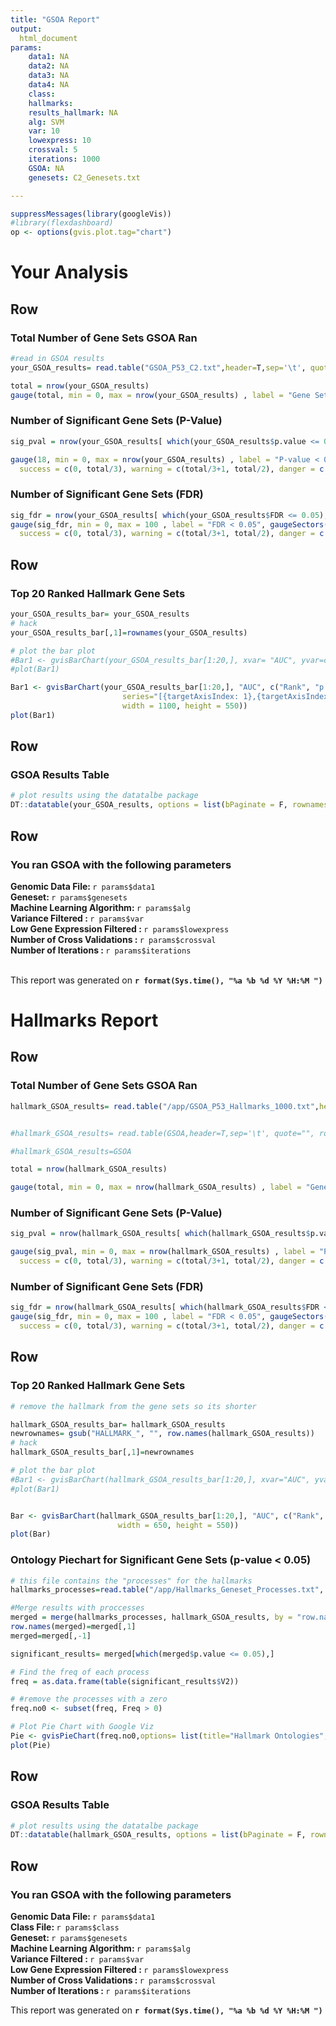 ```yaml
---
title: "GSOA Report"
output: 
  html_document
params: 
    data1: NA 
    data2: NA
    data3: NA
    data4: NA
    class: 
    hallmarks: 
    results_hallmark: NA
    alg: SVM
    var: 10
    lowexpress: 10
    crossval: 5
    iterations: 1000
    GSOA: NA
    genesets: C2_Genesets.txt

---
```


```r
suppressMessages(library(googleVis))
#library(flexdashboard)
op <- options(gvis.plot.tag="chart")
```


# Your Analysis {data-icon="fa-user"}

Row {data-width=300}
-------------------------------------

### Total Number of Gene Sets GSOA Ran
```r

#read in GSOA results
your_GSOA_results= read.table("GSOA_P53_C2.txt",header=T,sep='\t', quote="", row.names = 1)

total = nrow(your_GSOA_results)
gauge(total, min = 0, max = nrow(your_GSOA_results) , label = "Gene Sets" )

```
    
### Number of Significant Gene Sets (P-Value)
    
```r
sig_pval = nrow(your_GSOA_results[ which(your_GSOA_results$p.value <= 0.05),])

gauge(18, min = 0, max = nrow(your_GSOA_results) , label = "P-value < 0.05", gaugeSectors(
  success = c(0, total/3), warning = c(total/3+1, total/2), danger = c(total/2+1, sig_pval)))

```

### Number of Significant Gene Sets (FDR)

```r
sig_fdr = nrow(your_GSOA_results[ which(your_GSOA_results$FDR <= 0.05),])
gauge(sig_fdr, min = 0, max = 100 , label = "FDR < 0.05", gaugeSectors(
  success = c(0, total/3), warning = c(total/3+1, total/2), danger = c(total/2+1, sig_pval)))
```

Row {data-height=575}
-------------------------------------

### Top 20 Ranked Hallmark Gene Sets

```r

your_GSOA_results_bar= your_GSOA_results
# hack
your_GSOA_results_bar[,1]=rownames(your_GSOA_results)

# plot the bar plot
#Bar1 <- gvisBarChart(your_GSOA_results_bar[1:20,], xvar= "AUC", yvar=c("Rank", "p.value"), options= list(fontSize=10.5, width = 1400, height = 550, title= "Top 20 Gene Sets", legend="right",hAxes="[{title:'Rank', titleTextStyle: {color: 'black', fontSize:14}}]", titleTextStyle="{color:'Black',fontName:'Arial',fontSize:18}",isStacked =  FALSE, chartArea= "{ width: '35%', height: '75%'}" ) )
#plot(Bar1)

Bar1 <- gvisBarChart(your_GSOA_results_bar[1:20,], "AUC", c("Rank", "p.value"),options=list(title= "Top 20 Gene Sets",
                         series="[{targetAxisIndex: 1},{targetAxisIndex:0}]",hAxis="{title:'P-value',   titleTextStyle:{color:'blue', fontSize:14}}" , titleTextStyle="{color:'Black',fontName:'Arial',fontSize:18}", chartArea= "{ width: '45%', height: '75%'}",
                         width = 1100, height = 550))
plot(Bar1)

```


Row {data-width=300}
-------------------------------------
### GSOA Results Table
```r

# plot results using the datatalbe package
DT::datatable(your_GSOA_results, options = list(bPaginate = F, rownames= T, bFilter= T, bInfo =T, bLengthChange =T))
```

Row {data-width=300}
-------------------------------------

### You ran GSOA with the following parameters 

 **Genomic Data File: **  `r params$data1 `         
 **Geneset: **  `r params$genesets`  
 **Machine Learning Algorithm: **  `r params$alg`  
 **Variance Filtered : **  `r params$var`  
 **Low Gene Expression Filtered : **   `r params$lowexpress`  
 **Number of Cross Validations : **  `r params$crossval`  
 **Number of Iterations : ** `r params$iterations`  

<br>
<i class="fa fa-calendar"></i>
This report was generated on **`r format(Sys.time(), "%a %b %d %Y %H:%M ")`** 









# Hallmarks Report {data-icon="fa-life-ring"}

Row {data-width=300}
-------------------------------------

### Total Number of Gene Sets GSOA Ran
```r

hallmark_GSOA_results= read.table("/app/GSOA_P53_Hallmarks_1000.txt",header=T,sep='\t', quote="", row.names = 1)


#hallmark_GSOA_results= read.table(GSOA,header=T,sep='\t', quote="", row.names = 1)

#hallmark_GSOA_results=GSOA

total = nrow(hallmark_GSOA_results)

gauge(total, min = 0, max = nrow(hallmark_GSOA_results) , label = "Gene Sets" )

```
    
### Number of Significant Gene Sets (P-Value)
    
```r
sig_pval = nrow(hallmark_GSOA_results[ which(hallmark_GSOA_results$p.value <= 0.05),])

gauge(sig_pval, min = 0, max = nrow(hallmark_GSOA_results) , label = "P-value < 0.05", gaugeSectors(
  success = c(0, total/3), warning = c(total/3+1, total/2), danger = c(total/2+1, sig_pval)))

```

### Number of Significant Gene Sets (FDR)

```r
sig_fdr = nrow(hallmark_GSOA_results[ which(hallmark_GSOA_results$FDR <= 0.05),])
gauge(sig_fdr, min = 0, max = 100 , label = "FDR < 0.05", gaugeSectors(
  success = c(0, total/3), warning = c(total/3+1, total/2), danger = c(total/2+1, sig_pval)))
```


Row {data-height=575}
-------------------------------------

### Top 20 Ranked Hallmark Gene Sets

```r

# remove the hallmark from the gene sets so its shorter

hallmark_GSOA_results_bar= hallmark_GSOA_results
newrownames= gsub("HALLMARK_", "", row.names(hallmark_GSOA_results))
# hack
hallmark_GSOA_results_bar[,1]=newrownames

# plot the bar plot
#Bar1 <- gvisBarChart(hallmark_GSOA_results_bar[1:20,], xvar="AUC", yvar=c("Rank", "p.value"), options= list(fontSize=10.5, width = 650, height = 550, title= "Top 20 Gene Sets", legend="right",hAxes="[{title:'Rank', titleTextStyle: {color: 'black', fontSize:14}}]", titleTextStyle="{color:'Black',fontName:'Arial',fontSize:18}",isStacked =  FALSE, chartArea= "{ width: '40%', height: '75%'}" ))
#plot(Bar1)


Bar <- gvisBarChart(hallmark_GSOA_results_bar[1:20,], "AUC", c("Rank", "p.value"),options=list(title= "Top 20 Gene Sets", legend="bottom",series="[{targetAxisIndex: 1},{targetAxisIndex:0}]",hAxis="{title:'P-value',   titleTextStyle:{color:'blue', fontSize:14}}" , titleTextStyle="{color:'Black',fontName:'Arial',fontSize:18}", chartArea= "{ width: '40%', height: '75%'}" ,
                        width = 650, height = 550))
plot(Bar)

```


### Ontology Piechart for Significant Gene Sets (p-value < 0.05)

```r
# this file contains the "processes" for the hallmarks 
hallmarks_processes=read.table("/app/Hallmarks_Geneset_Processes.txt", header=F,sep='\t', quote="", row.names = 1)

#Merge results with proccesses
merged = merge(hallmarks_processes, hallmark_GSOA_results, by = "row.names")
row.names(merged)=merged[,1]
merged=merged[,-1]

significant_results= merged[which(merged$p.value <= 0.05),]

# Find the freq of each process
freq = as.data.frame(table(significant_results$V2))

# #remove the processes with a zero
freq.no0 <- subset(freq, Freq > 0) 

# Plot Pie Chart with Google Viz
Pie <- gvisPieChart(freq.no0,options= list(title="Hallmark Ontologies", is3D= F, width=500, height=600, fontSize=15, legend ='left', chartArea= "{left: 10, top: 75, width: '100%', height: '100%'}", titleTextStyle="{color:'Black',fontName:'Arial',fontSize:18}"))
plot(Pie)

```


Row {data-width=300}
-------------------------------------
### GSOA Results Table
```r

# plot results using the datatalbe package
DT::datatable(hallmark_GSOA_results, options = list(bPaginate = F, rownames= T, bFilter= T, bInfo =T, bLengthChange =T))
```


Row {data-width=300}
-------------------------------------

### You ran GSOA with the following parameters 

**Genomic Data File: **  `r params$data1 `         
**Class File: **  `r params$class`  
**Geneset: **  `r params$genesets`  
**Machine Learning Algorithm: **  `r params$alg`  
**Variance Filtered : **  `r params$var`  
**Low Gene Expression Filtered : **   `r params$lowexpress`  
**Number of Cross Validations : **  `r params$crossval`  
**Number of Iterations : ** `r params$iterations`  

<i class="fa fa-calendar"></i>
This report was generated on **`r format(Sys.time(), "%a %b %d %Y %H:%M ")`** 


